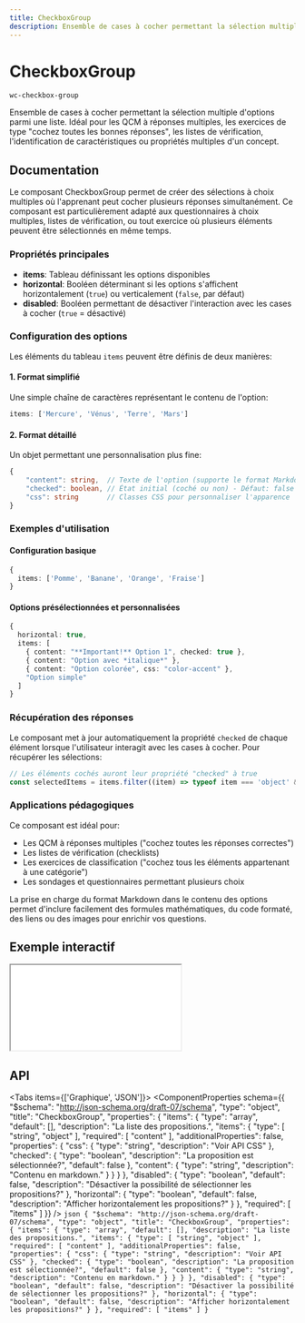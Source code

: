 ```yaml
---
title: CheckboxGroup
description: Ensemble de cases à cocher permettant la sélection multiple d'options parmi une liste. Idéal pour les QCM à réponses multiples, les exercices de type "cochez toutes les bonnes réponses", les listes de vérification, l'identification de caractéristiques ou propriétés multiples d'un concept.
---
```



# CheckboxGroup

`wc-checkbox-group`

Ensemble de cases à cocher permettant la sélection multiple d'options parmi une liste. Idéal pour les QCM à réponses multiples, les exercices de type "cochez toutes les bonnes réponses", les listes de vérification, l'identification de caractéristiques ou propriétés multiples d'un concept.

## Documentation

Le composant CheckboxGroup permet de créer des sélections à choix multiples où l'apprenant peut cocher plusieurs réponses simultanément. Ce composant est particulièrement adapté aux questionnaires à choix multiples, listes de vérification, ou tout exercice où plusieurs éléments peuvent être sélectionnés en même temps.

### Propriétés principales

- **items**: Tableau définissant les options disponibles
- **horizontal**: Booléen déterminant si les options s'affichent horizontalement (`true`) ou verticalement (`false`, par défaut)
- **disabled**: Booléen permettant de désactiver l'interaction avec les cases à cocher (`true` = désactivé)

### Configuration des options

Les éléments du tableau `items` peuvent être définis de deux manières:

#### 1. Format simplifié

Une simple chaîne de caractères représentant le contenu de l'option:

```typescript
items: ['Mercure', 'Vénus', 'Terre', 'Mars']
```

#### 2. Format détaillé

Un objet permettant une personnalisation plus fine:

```typescript
{
    "content": string,  // Texte de l'option (supporte le format Markdown)
    "checked": boolean, // État initial (coché ou non) - Défaut: false
    "css": string       // Classes CSS pour personnaliser l'apparence
}
```

### Exemples d'utilisation

#### Configuration basique

```typescript
{
  items: ['Pomme', 'Banane', 'Orange', 'Fraise']
}
```

#### Options présélectionnées et personnalisées

```typescript
{
  horizontal: true,
  items: [
    { content: "**Important!** Option 1", checked: true },
    { content: "Option avec *italique*" },
    { content: "Option colorée", css: "color-accent" },
    "Option simple"
  ]
}
```

### Récupération des réponses

Le composant met à jour automatiquement la propriété `checked` de chaque élément lorsque l'utilisateur interagit avec les cases à cocher. Pour récupérer les sélections:

```typescript
// Les éléments cochés auront leur propriété "checked" à true
const selectedItems = items.filter((item) => typeof item === 'object' && item.checked)
```

### Applications pédagogiques

Ce composant est idéal pour:

- Les QCM à réponses multiples ("cochez toutes les réponses correctes")
- Les listes de vérification (checklists)
- Les exercices de classification ("cochez tous les éléments appartenant à une catégorie")
- Les sondages et questionnaires permettant plusieurs choix

La prise en charge du format Markdown dans le contenu des options permet d'inclure facilement des formules mathématiques, du code formaté, des liens ou des images pour enrichir vos questions.

## Exemple interactif

<iframe
  src={useAbsoluteUrl('playground/components/wc-checkbox-group')}
  style={{ width: '100%', height: '700px', border: 'none' }}
></iframe>

## API

<Tabs items={['Graphique', 'JSON']}>
  <Tab>
    <ComponentProperties schema={{
  "$schema": "http://json-schema.org/draft-07/schema",
  "type": "object",
  "title": "CheckboxGroup",
  "properties": {
    "items": {
      "type": "array",
      "default": [],
      "description": "La liste des propositions.",
      "items": {
        "type": [
          "string",
          "object"
        ],
        "required": [
          "content"
        ],
        "additionalProperties": false,
        "properties": {
          "css": {
            "type": "string",
            "description": "Voir API CSS"
          },
          "checked": {
            "type": "boolean",
            "description": "La proposition est sélectionnée?",
            "default": false
          },
          "content": {
            "type": "string",
            "description": "Contenu en markdown."
          }
        }
      }
    },
    "disabled": {
      "type": "boolean",
      "default": false,
      "description": "Désactiver la possibilité de sélectionner les propositions?"
    },
    "horizontal": {
      "type": "boolean",
      "default": false,
      "description": "Afficher horizontalement les propositions?"
    }
  },
  "required": [
    "items"
  ]
}} />
  </Tab>
  <Tab>
    ```json
    {
  "$schema": "http://json-schema.org/draft-07/schema",
  "type": "object",
  "title": "CheckboxGroup",
  "properties": {
    "items": {
      "type": "array",
      "default": [],
      "description": "La liste des propositions.",
      "items": {
        "type": [
          "string",
          "object"
        ],
        "required": [
          "content"
        ],
        "additionalProperties": false,
        "properties": {
          "css": {
            "type": "string",
            "description": "Voir API CSS"
          },
          "checked": {
            "type": "boolean",
            "description": "La proposition est sélectionnée?",
            "default": false
          },
          "content": {
            "type": "string",
            "description": "Contenu en markdown."
          }
        }
      }
    },
    "disabled": {
      "type": "boolean",
      "default": false,
      "description": "Désactiver la possibilité de sélectionner les propositions?"
    },
    "horizontal": {
      "type": "boolean",
      "default": false,
      "description": "Afficher horizontalement les propositions?"
    }
  },
  "required": [
    "items"
  ]
}
    ```
  </Tab>
</Tabs>
